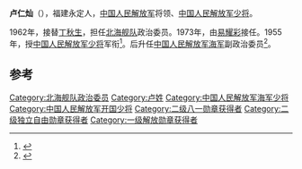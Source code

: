 '''卢仁灿'''（{{bd|1915年||2007年|catIdx=}}），福建永定人，[[中国人民解放军|中国人民解放军]]将领、[[中国人民解放军少将|中国人民解放军少将]]。

1962年，接替[[丁秋生|丁秋生]]，担任[[北海舰队|北海舰队]]政治委员。1973年，由[[易耀彩|易耀彩]]接任。1955年，授[[中国人民解放军少将|中国人民解放军少将]]军衔<ref>{{cite news |title=揭秘：中共首批开国将军的级别是怎样划分的？ |url=http://msn.news.ifeng.com/history/jishi/detail_2010_06/13/1620383_0.shtml |accessdate=2012-06-15 |newspaper=凤凰网（转自摘自《党史博览》2010年第5期） |date=2010-06-13 |deadurl=yes |archiveurl=https://web.archive.org/web/20120620091504/http://msn.news.ifeng.com/history/jishi/detail_2010_06/13/1620383_0.shtml |archivedate=2012-06-20 }}</ref>。后升任[[中国人民解放军海军|中国人民解放军海军]]副政治委员<ref>{{cite news|title=永定县志  县志（1994年版）|url=http://www.ydxq.cn/right.asp?bookid=30&juanid=77&zhangid=302|accessdate=2013-10-27|newspaper=永定县志|deadurl=yes|archiveurl=https://web.archive.org/web/20131029191031/http://www.ydxq.cn/right.asp?bookid=30&juanid=77&zhangid=302|archivedate=2013-10-29}}</ref>。

== 参考 ==
{{reflist}}
{{start box}}
{{s-mil}}
{{succession box|[[丁秋生|丁秋生]]|[[易耀彩|易耀彩]]|[[中国人民解放军|中国人民解放军]][[北海舰队|北海舰队]]政治委员|1962年6月-1973年7月}}
{{end box}}
{{中国军事人物小作品}}

[[Category:北海舰队政治委员|Category:北海舰队政治委员]]
[[Category:卢姓|Category:卢姓]]
[[Category:中国人民解放军海军少将|Category:中国人民解放军海军少将]]
[[Category:中国人民解放军开国少将|Category:中国人民解放军开国少将]]
[[Category:二级八一勋章获得者|Category:二级八一勋章获得者]]
[[Category:二级独立自由勋章获得者|Category:二级独立自由勋章获得者]]
[[Category:一级解放勋章获得者|Category:一级解放勋章获得者]]